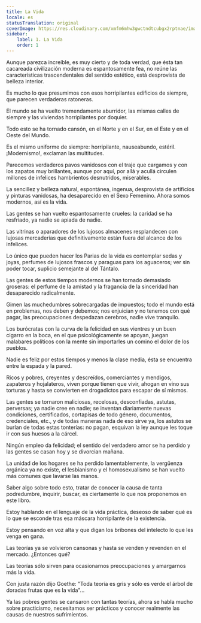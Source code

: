 ```yaml
---
title: La Vida
locale: es
statusTranslation: original
coverImage: https://res.cloudinary.com/xmfm6mhw3gwctndtcubgx2rptnae/image/upload/v1741354419/small_cover_la_gran_rebelion_28716e29d2.webp
sidebar:
    label: 1. La Vida
    order: 1
---
```

Aunque parezca increíble, es muy cierto y de toda verdad, que ésta tan cacareada civilización moderna es espantosamente fea, no reúne las características trascendentales del sentido estético, está desprovista de belleza interior.

Es mucho lo que presumimos con esos horripilantes edificios de siempre, que parecen verdaderas ratoneras.

El mundo se ha vuelto tremendamente aburridor, las mismas calles de siempre y las viviendas horripilantes por doquier.

Todo esto se ha tornado cansón, en el Norte y en el Sur, en el Este y en el Oeste del Mundo.

Es el mismo uniforme de siempre: horripilante, nauseabundo, estéril. ¡Modernismo!, exclaman las multitudes.

Parecemos verdaderos pavos vanidosos con el traje que cargamos y con los zapatos muy brillantes, aunque por aquí, por allá y acullá circulen millones de infelices hambrientos desnutridos, miserables.

La sencillez y belleza natural, espontánea, ingenua, desprovista de artificios y pinturas vanidosas, ha desaparecido en el Sexo Femenino. Ahora somos modernos, así es la vida.

Las gentes se han vuelto espantosamente crueles: la caridad se ha resfriado, ya nadie se apiada de nadie.

Las vitrinas o aparadores de los lujosos almacenes resplandecen con lujosas mercaderías que definitivamente están fuera del alcance de los infelices.

Lo único que pueden hacer los Parias de la vida es contemplar sedas y joyas, perfumes de lujosos frascos y paraguas para los aguaceros; ver sin poder tocar, suplicio semejante al del Tántalo.

Las gentes de estos tiempos modernos se han tornado demasiado groseras: el perfume de la amistad y la fragancia de la sinceridad han desaparecido radicalmente.

Gimen las muchedumbres sobrecargadas de impuestos; todo el mundo está en problemas, nos deben y debemos; nos enjuician y no tenemos con qué pagar, las preocupaciones despedazan cerebros, nadie vive tranquilo.

Los burócratas con la curva de la felicidad en sus vientres y un buen cigarro en la boca, en el que psicológicamente se apoyan, juegan malabares políticos con la mente sin importarles un comino el dolor de los pueblos.

Nadie es feliz por estos tiempos y menos la clase media, ésta se encuentra entre la espada y la pared.

Ricos y pobres, creyentes y descreídos, comerciantes y mendigos, zapateros y hojalateros, viven porque tienen que vivir, ahogan en vino sus torturas y hasta se convierten en drogadictos para escapar de sí mismos.

Las gentes se tornaron maliciosas, recelosas, desconfiadas, astutas, perversas; ya nadie cree en nadie; se inventan diariamente nuevas condiciones, certificados, cortapisas de todo género, documentos, credenciales, etc., y de todas maneras nada de eso sirve ya, los astutos se burlan de todas estas tonterías: no pagan, esquivan la ley aunque les toque ir con sus huesos a la cárcel.

Ningún empleo da felicidad; el sentido del verdadero amor se ha perdido y las gentes se casan hoy y se divorcian mañana.

La unidad de los hogares se ha perdido lamentablemente, la vergüenza orgánica ya no existe, el lesbianismo y el homosexualismo se han vuelto más comunes que lavarse las manos.

Saber algo sobre todo esto, tratar de conocer la causa de tanta podredumbre, inquirir, buscar, es ciertamente lo que nos proponemos en este libro.

Estoy hablando en el lenguaje de la vida práctica, deseoso de saber qué es lo que se esconde tras esa máscara horripilante de la existencia.

Estoy pensando en voz alta y que digan los bribones del intelecto lo que les venga en gana.

Las teorías ya se volvieron cansonas y hasta se venden y revenden en el mercado. ¿Entonces qué?

Las teorías sólo sirven para ocasionarnos preocupaciones y amargarnos más la vida.

Con justa razón dijo Goethe: "Toda teoría es gris y sólo es verde el árbol de doradas frutas que es la vida"...

Ya las pobres gentes se cansaron con tantas teorías, ahora se habla mucho sobre practicismo, necesitamos ser prácticos y conocer realmente las causas de nuestros sufrimientos.
